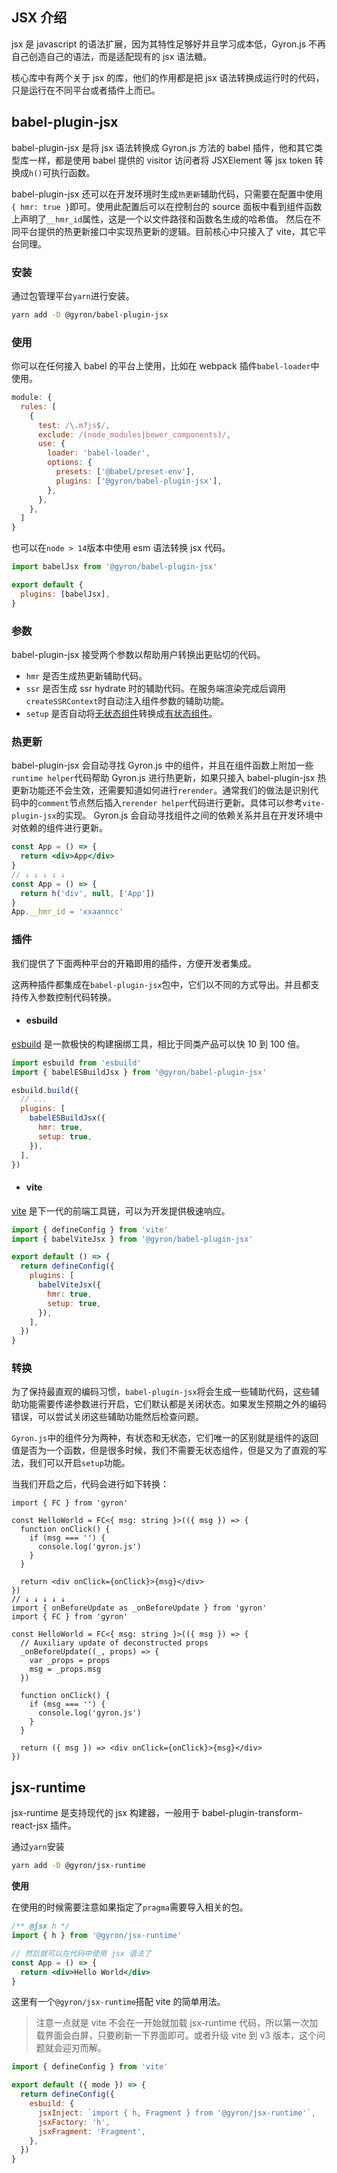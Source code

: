 ## JSX 介绍

jsx 是 javascript 的语法扩展，因为其特性足够好并且学习成本低，Gyron.js 不再自己创造自己的语法，而是适配现有的 jsx 语法糖。

核心库中有两个关于 jsx 的库，他们的作用都是把 jsx 语法转换成运行时的代码，只是运行在不同平台或者插件上而已。

## babel-plugin-jsx

babel-plugin-jsx 是将 jsx 语法转换成 Gyron.js 方法的 babel 插件，他和其它类型库一样，都是使用 babel 提供的 visitor 访问者将 JSXElement 等 jsx token 转换成`h()`可执行函数。

babel-plugin-jsx 还可以在开发环境时生成`热更新`辅助代码，只需要在配置中使用`{ hmr: true }`即可。使用此配置后可以在控制台的 source 面板中看到组件函数上声明了`__hmr_id`属性，这是一个以文件路径和函数名生成的哈希值。
然后在不同平台提供的热更新接口中实现热更新的逻辑。目前核心中只接入了 vite，其它平台同理。

### 安装

通过包管理平台`yarn`进行安装。

```bash
yarn add -D @gyron/babel-plugin-jsx
```

### 使用

你可以在任何接入 babel 的平台上使用，比如在 webpack 插件`babel-loader`中使用。

```js
module: {
  rules: [
    {
      test: /\.m?js$/,
      exclude: /(node_modules|bower_components)/,
      use: {
        loader: 'babel-loader',
        options: {
          presets: ['@babel/preset-env'],
          plugins: ['@gyron/babel-plugin-jsx'],
        },
      },
    },
  ]
}
```

也可以在`node > 14`版本中使用 esm 语法转换 jsx 代码。

```js filename=babel.config.mjs
import babelJsx from '@gyron/babel-plugin-jsx'

export default {
  plugins: [babelJsx],
}
```

### 参数

babel-plugin-jsx 接受两个参数以帮助用户转换出更贴切的代码。

- `hmr` 是否生成热更新辅助代码。
- `ssr` 是否生成 ssr hydrate 时的辅助代码。在服务端渲染完成后调用`createSSRContext`时自动注入组件参数的辅助功能。
- `setup` 是否自动将[无状态组件](/docs/component#有状态组件%20和%20无状态组件)转换成[有状态组件](/docs/component#有状态组件%20和%20无状态组件)。

### 热更新

babel-plugin-jsx 会自动寻找 Gyron.js 中的组件，并且在组件函数上附加一些`runtime helper`代码帮助 Gyron.js 进行热更新，如果只接入 babel-plugin-jsx 热更新功能还不会生效，还需要知道如何进行`rerender`。通常我们的做法是识别代码中的`comment`节点然后插入`rerender helper`代码进行更新。具体可以参考`vite-plugin-jsx`的实现。
Gyron.js 会自动寻找组件之间的依赖关系并且在开发环境中对依赖的组件进行更新。

```jsx
const App = () => {
  return <div>App</div>
}
// ↓ ↓ ↓ ↓ ↓
const App = () => {
  return h('div', null, ['App'])
}
App.__hmr_id = 'xxaanncc'
```

### 插件

我们提供了下面两种平台的开箱即用的插件，方便开发者集成。

这两种插件都集成在`babel-plugin-jsx`包中，它们以不同的方式导出。并且都支持传入参数控制代码转换。

- #### esbuild

[esbuild](https://esbuild.github.io/) 是一款极快的构建捆绑工具，相比于同类产品可以快 10 到 100 倍。

```js
import esbuild from 'esbuild'
import { babelESBuildJsx } from '@gyron/babel-plugin-jsx'

esbuild.build({
  // ...
  plugins: [
    babelESBuildJsx({
      hmr: true,
      setup: true,
    }),
  ],
})
```

- #### vite

[vite](https://cn.vitejs.dev/) 是下一代的前端工具链，可以为开发提供极速响应。

```js line=6
import { defineConfig } from 'vite'
import { babelViteJsx } from '@gyron/babel-plugin-jsx'

export default () => {
  return defineConfig({
    plugins: [
      babelViteJsx({
        hmr: true,
        setup: true,
      }),
    ],
  })
}
```

### 转换

为了保持最直观的编码习惯，`babel-plugin-jsx`将会生成一些辅助代码，这些辅助功能需要传递参数进行开启，它们默认都是关闭状态。如果发生预期之外的编码错误，可以尝试关闭这些辅助功能然后检查问题。

`Gyron.js`中的组件分为两种，有状态和无状态，它们唯一的区别就是组件的返回值是否为一个函数，但是很多时候，我们不需要无状态组件，但是又为了直观的写法，我们可以开启`setup`功能。

当我们开启之后，代码会进行如下转换：

```tsx
import { FC } from 'gyron'

const HelloWorld = FC<{ msg: string }>(({ msg }) => {
  function onClick() {
    if (msg === '') {
      console.log('gyron.js')
    }
  }

  return <div onClick={onClick}>{msg}</div>
})
// ↓ ↓ ↓ ↓ ↓
import { onBeforeUpdate as _onBeforeUpdate } from 'gyron'
import { FC } from 'gyron'

const HelloWorld = FC<{ msg: string }>(({ msg }) => {
  // Auxiliary update of deconstructed props
  _onBeforeUpdate((_, props) => {
    var _props = props
    msg = _props.msg
  })

  function onClick() {
    if (msg === '') {
      console.log('gyron.js')
    }
  }

  return ({ msg }) => <div onClick={onClick}>{msg}</div>
})
```

## jsx-runtime

jsx-runtime 是支持现代的 jsx 构建器，一般用于 babel-plugin-transform-react-jsx 插件。

通过`yarn`安装

```bash
yarn add -D @gyron/jsx-runtime
```

**使用**

在使用的时候需要注意如果指定了`pragma`需要导入相关的包。

```jsx
/** @jsx h */
import { h } from '@gyron/jsx-runtime'

// 然后就可以在代码中使用 jsx 语法了
const App = () => {
  return <div>Hello World</div>
}
```

这里有一个`@gyron/jsx-runtime`搭配 vite 的简单用法。

> 注意一点就是 vite 不会在一开始就加载 jsx-runtime 代码，所以第一次加载界面会白屏，只要刷新一下界面即可。或者升级 vite 到 v3 版本，这个问题就会迎刃而解。

```js line=6,7,8
import { defineConfig } from 'vite'

export default ({ mode }) => {
  return defineConfig({
    esbuild: {
      jsxInject: `import { h, Fragment } from '@gyron/jsx-runtime'`,
      jsxFactory: 'h',
      jsxFragment: 'Fragment',
    },
  })
}
```
